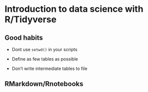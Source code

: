 # Introduction to data science with R/Tidyverse {#tidyverse-intro}

## Good habits {#r-good-habits}

- Dont use `setwd()` in your scripts

- Define as few tables as possible

- Don't write intermediate tables to file

## RMarkdown/Rnotebooks {#rmarkdown}

